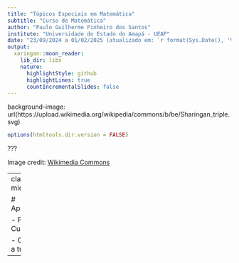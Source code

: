 ```yaml
---
title: "Tópicos Especiais em Matemática"
subtitle: "Curso de Matemática"
author: "Paulo Guilherme Pinheiro dos Santos"
institute: "Universidade do Estado do Amapá - UEAP"
date: "23/09/2024 a 01/02/2025 (atualizado em: `r format(Sys.Date(), '%d/%m/%Y')`)"
output:
  xaringan::moon_reader:
    lib_dir: libs
    nature:
      highlightStyle: github
      highlightLines: true
      countIncrementalSlides: false
---
```


background-image: url(https://upload.wikimedia.org/wikipedia/commons/b/be/Sharingan_triple.svg)

```r
options(htmltools.dir.version = FALSE)
```

???

Image credit: [Wikimedia Commons](https://commons.wikimedia.org/wiki/File:Sharingan_triple.svg)

---
class: center, middle

# Apresentações

- Plano de Curso

- Conhecendo a turma

---
#

